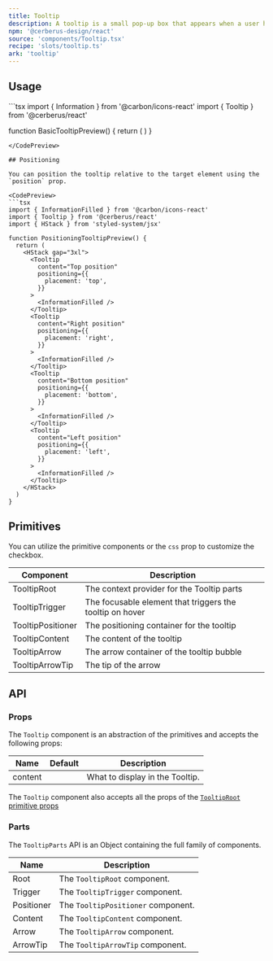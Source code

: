 ```yaml
---
title: Tooltip
description: A tooltip is a small pop-up box that appears when a user hovers over an element, providing additional information or context.
npm: '@cerberus-design/react'
source: 'components/Tooltip.tsx'
recipe: 'slots/tooltip.ts'
ark: 'tooltip'
---
```



## Usage

<CodePreview>
```tsx
import { Information } from '@carbon/icons-react'
import { Tooltip } from '@cerberus/react'

function BasicTooltipPreview() {
  return (
    <Tooltip
      content="Get information from something that has a very long description."
    >
      <Information />
    </Tooltip>
  )
}
```
</CodePreview>

## Positioning

You can position the tooltip relative to the target element using the `position` prop.

<CodePreview>
```tsx
import { InformationFilled } from '@carbon/icons-react'
import { Tooltip } from '@cerberus/react'
import { HStack } from 'styled-system/jsx'

function PositioningTooltipPreview() {
  return (
    <HStack gap="3xl">
      <Tooltip
        content="Top position"
        positioning={{
          placement: 'top',
        }}
      >
        <InformationFilled />
      </Tooltip>
      <Tooltip
        content="Right position"
        positioning={{
          placement: 'right',
        }}
      >
        <InformationFilled />
      </Tooltip>
      <Tooltip
        content="Bottom position"
        positioning={{
          placement: 'bottom',
        }}
      >
        <InformationFilled />
      </Tooltip>
      <Tooltip
        content="Left position"
        positioning={{
          placement: 'left',
        }}
      >
        <InformationFilled />
      </Tooltip>
    </HStack>
  )
}
```
</CodePreview>

## Primitives

You can utilize the primitive components or the `css` prop to customize the checkbox.

| Component | Description |
| --------- | ----------- |
| TooltipRoot    | The context provider for the Tooltip parts |
| TooltipTrigger   | The focusable element that triggers the tooltip on hover |
| TooltipPositioner   | The positioning container for the tooltip |
| TooltipContent   | The content of the tooltip |
| TooltipArrow | The arrow container of the tooltip bubble |
| TooltipArrowTip  | The tip of the arrow |


## API

### Props

The `Tooltip` component is an abstraction of the primitives and accepts the following props:

| Name     | Default | Description                                            |
| -------- | ------- | ------------------------------------------------------ |
| content  |     | What to display in the Tooltip.                            |


The `Tooltip` component also accepts all the props of the [`TooltipRoot` primitive props](https://ark-ui.com/react/docs/components/tooltip#api-reference)

### Parts

The `TooltipParts` API is an Object containing the full family of components.

<NoteAdmonition description="It is best to only use the TooltipParts if you are building a custom solution. Importing Object based components will ship every property it includes into your bundle, regardless if you use it or not." />

| Name     | Description                            |
| -------- | -------------------------------------- |
| Root     | The `TooltipRoot` component.           |
| Trigger     | The `TooltipTrigger` component.     |
| Positioner     | The `TooltipPositioner` component. |
| Content  | The `TooltipContent` component.        |
| Arrow | The `TooltipArrow` component.             |
| ArrowTip  | The `TooltipArrowTip` component.      |
